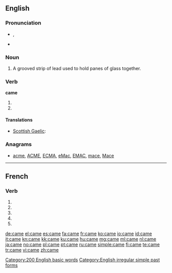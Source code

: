 {{wikipedia|Came (disambiguation)}}
{{also|camé}}
==English==

{{rank|those|own|old|106|came|men|come|without}}

===Pronunciation===
* {{IPA|/keɪm/}}, {{SAMPA|/keIm/}}
* {{audio|en-us-came.ogg|Audio (US)}}
*: {{rhymes|eɪm}}

===Noun===
{{en-noun}}

# A grooved strip of lead used to hold panes of glass together.

===Verb===
'''came'''

# {{simple past of|[[come]]}}
# {{simple past of|[[cum]]}}

====Translations====
{{trans-top|simple past of come}}
* [[Scottish Gaelic]]: {{t|gd| thàinig|xs=Scottish Gaelic}}
{{trans-mid}}
{{trans-bottom}}

{{trans-top|simple past of cum}}
{{trans-mid}}
{{trans-bottom}}

===Anagrams===
* {{alphagram|acem}} [[acme#English|acme]], [[ACME#English|ACME]], [[ECMA#English|ECMA]], [[eMac#English|eMac]], [[EMAC#English|EMAC]], [[mace#English|mace]], [[Mace#English|Mace]]

[[Category:200 English basic words]]
[[Category:English irregular simple past forms]]

----

==French==

===Verb===
{{fr-verb form}}

# {{conjugation of|camer||1|s|pres|ind|lang=fr}}
# {{conjugation of|camer||3|s|pres|ind|lang=fr}}
# {{conjugation of|camer||1|s|pres|sub|lang=fr}}
# {{conjugation of|camer||1|s|pres|sub|lang=fr}}
# {{conjugation of|camer||2|s|imp|lang=fr}}

[[de:came]]
[[el:came]]
[[es:came]]
[[fa:came]]
[[fr:came]]
[[ko:came]]
[[io:came]]
[[id:came]]
[[it:came]]
[[kn:came]]
[[kk:came]]
[[ku:came]]
[[hu:came]]
[[mg:came]]
[[ml:came]]
[[nl:came]]
[[ja:came]]
[[no:came]]
[[pl:came]]
[[pt:came]]
[[ru:came]]
[[simple:came]]
[[fi:came]]
[[te:came]]
[[tr:came]]
[[vi:came]]
[[zh:came]]